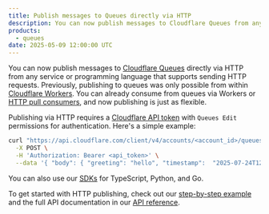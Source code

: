 ```yaml
---
title: Publish messages to Queues directly via HTTP
description: You can now publish messages to Cloudflare Queues from any HTTP client.
products:
  - queues
date: 2025-05-09 12:00:00 UTC
---
```


You can now publish messages to [Cloudflare Queues](/queues/) directly via HTTP from any service or programming language that supports sending HTTP requests. Previously, publishing to queues was only possible from within [Cloudflare Workers](/workers/). You can already consume from queues via Workers or [HTTP pull consumers](/queues/configuration/pull-consumers/), and now publishing is just as flexible.

Publishing via HTTP requires a [Cloudflare API token](/fundamentals/api/get-started/create-token/) with `Queues Edit` permissions for authentication. Here's a simple example:

```bash
curl "https://api.cloudflare.com/client/v4/accounts/<account_id>/queues/<queue_id>/messages" \
  -X POST \
  -H 'Authorization: Bearer <api_token>' \
  --data '{ "body": { "greeting": "hello", "timestamp":  "2025-07-24T12:00:00Z"} }'
```

You can also use our [SDKs](/fundamentals/api/reference/sdks/) for TypeScript, Python, and Go.

To get started with HTTP publishing, check out our [step-by-step example](/queues/examples/publish-to-a-queue-via-http/) and the full API documentation in our [API reference](/api/resources/queues/subresources/messages/methods/push/).